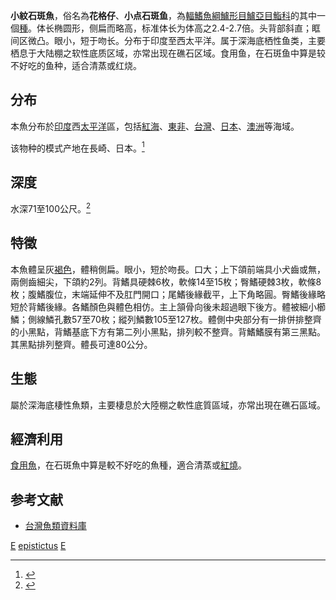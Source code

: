{{Speciesbox 
| taxon = Epinephelus epistictus
| status = DD
| status_system = iucn3.1
| authority =  [[Temminck|Temminck]] & [[Schlegel|Schlegel]], 1842
| synonyms = *''Epinephelus episticus''<br /><small>Temminck & Schlegel, 1842</small>
*''Epinephelus praeopercularis''<br /><small>Boulenger, 1888</small>
*''Epinephelus stigmogrammacus''<br /><small>Cheng & Yang, 1983</small>
*''Serranus epistictus''<br /><small>Temminck & Schlegel, 1842</small>
*''Serranus praeopercularis''<br /><small>Boulenger, 1888</small>
}}
'''小紋石斑魚'''，俗名為'''花格仔'''、'''小点石斑鱼'''，為[[輻鰭魚綱|輻鰭魚綱]][[鱸形目|鱸形目]][[鱸亞目|鱸亞目]][[鮨科|鮨科]]的其中一個[[種|種]]。体长椭圆形，侧扁而略高，标准体长为体高之2.4-2.7倍。头背部斜直；眶间区微凸。眼小，短于吻长。分布于印度至西太平洋。属于深海底栖性鱼类，主要栖息于大陆棚之软性底质区域，亦常出现在礁石区域。食用鱼，在石斑鱼中算是较不好吃的鱼种，适合清蒸或红烧。

==分布==
本魚分布於[[印度|印度]]西[[太平洋|太平洋]]區，包括[[紅海|紅海]]、[[東非|東非]]、[[台灣|台灣]]、[[日本|日本]]、[[澳洲|澳洲]]等海域。

该物种的模式产地在長崎、日本。<ref name='id7086'>{{cite web| url =http://www.bioinfo.cn/db05/BjdwSpecies.php?action=view&id=7086| title =小点石斑鱼| work =中国动物物种编目数据库| publisher =中国科学院微生物研究所| author =中国科学院动物研究所| accessdate =2009-04-16| deadurl =yes| archiveurl =https://web.archive.org/web/20160305080234/http://www.bioinfo.cn/db05/BjdwSpecies.php?action=view&id=7086| archivedate =2016-03-05}}</ref>

==深度==
水深71至100公尺。<ref name=fishbase>{{FishBase species | genus = Epinephelus | species = epistictus | month = 9| year = 2010}}</ref>

==特徵==
本魚體呈灰[[褐色|褐色]]，體稍側扁。眼小，短於吻長。口大；上下頜前端具小犬齒或無，兩側齒細尖，下頜約2列。背鰭具硬棘6枚，軟條14至15枚；臀鰭硬棘3枚，軟條8枚；腹鰭腹位，末端延伸不及肛門開口；尾鰭後緣截平，上下角略圓。臀鰭後緣略短於背鰭後緣。各鰭顏色與體色相仿。主上頷骨向後未超過眼下後方。體被細小櫛鱗；側線鱗孔數57至70枚；縱列鱗數105至127枚。體側中央部分有一排併排整齊的小黑點，背鰭基底下方有第二列小黑點，排列較不整齊。背鰭鰭膜有第三黑點。其黑點排列整齊。體長可達80公分。

==生態==
屬於深海底棲性魚類，主要棲息於大陸棚之軟性底質區域，亦常出現在礁石區域。

==經濟利用==
[[食用魚|食用魚]]，在石斑魚中算是較不好吃的魚種，適合清蒸或[[紅燒|紅燒]]。

==参考文献==
*[http://fishdb.sinica.edu.tw/ 台灣魚類資料庫] {{Wayback|url=http://fishdb.sinica.edu.tw/ |date=20160304193340 }}
{{reflist}}
{{Taxonbar|from=Q1002476}}

[[Category:食用鱼|E]]
[[Category:石斑魚屬|epistictus]]
[[Category:1842年描述的魚類|E]]
